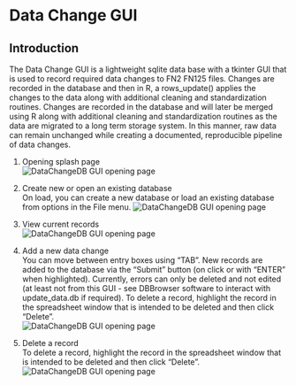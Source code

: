 # Data Change GUI

## Introduction  
The Data Change GUI is a lightweight sqlite data base with a tkinter GUI that is used to record required data changes to FN2 FN125 files. Changes are recorded in the database and then in R, a rows_update() applies the changes to the data along with additional cleaning and standardization routines. Changes are recorded in the database and will later be merged using R along with additional cleaning and standardization routines as the data are migrated to a long term storage system. In this manner, raw data can remain unchanged while creating a documented, reproducible pipeline of data changes.

1.  Opening splash page   
![DataChangeDB GUI opening page](Figures/DataChangeDB_01.png)

2.  Create new or open an existing database   
On load, you can create a new database or load an existing database from options in the File menu. 
![DataChangeDB GUI opening page](Figures/DataChangeDB_02.png)  

3.  View current records     
![DataChangeDB GUI opening page](Figures/DataChangeDB_03.png)  

4.  Add a new data change   
You can move between entry boxes using "TAB". New records are added to the database via the "Submit" button (on click or with "ENTER" when highlighted). Currently, errors can only be deleted and not edited (at least not from this GUI - see DBBrowser software to interact with update_data.db if required). To delete a record, highlight the record in the spreadsheet window that is intended to be deleted and then click "Delete".  
![DataChangeDB GUI opening page](Figures/DataChangeDB_04.png)

5. Delete a record  
To delete a record, highlight the record in the spreadsheet window that is intended to be deleted and then click "Delete".    
![DataChangeDB GUI opening page](Figures/DataChangeDB_05.png)
